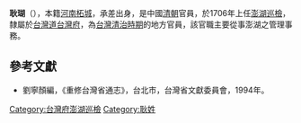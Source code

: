 '''耿瑚'''（{{bd|？||？||}}），本籍[[河南|河南]][[柘城|柘城]]，承差出身，是中國[[清朝|清朝]]官員，於1706年上任[[澎湖|澎湖]][[巡檢|巡檢]]，隸屬於[[台灣道|台灣道]][[台灣府|台灣府]]，為[[台灣清治時期|台灣清治時期]]的地方官員，該官職主要從事澎湖之管理事務。

==參考文獻==
*劉寧顏編，《重修台灣省通志》，台北市，台灣省文獻委員會，1994年。
{{start box}}
{{s-before|[[李慧仁|李慧仁]]}}
{{s-title|[[臺灣府臺灣縣澎湖巡檢|臺灣府澎湖巡檢]]|1706年上任}}
{{s-after|[[陸鑑|陸鑑]]}}
{{end box}}
{{清朝人物小作品}}

[[Category:台灣府澎湖巡檢|Category:台灣府澎湖巡檢]]
[[Category:耿姓|Category:耿姓]]